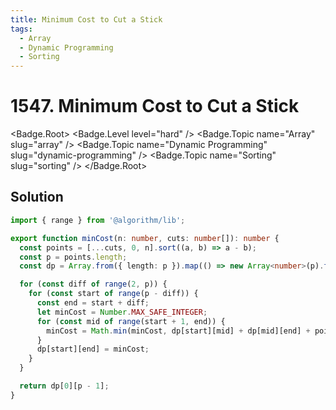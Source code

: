 ```yaml
---
title: Minimum Cost to Cut a Stick
tags:
  - Array
  - Dynamic Programming
  - Sorting
---
```


# 1547. Minimum Cost to Cut a Stick

<Badge.Root>
  <Badge.Level level="hard" />
  <Badge.Topic name="Array" slug="array" />
  <Badge.Topic name="Dynamic Programming" slug="dynamic-programming" />
  <Badge.Topic name="Sorting" slug="sorting" />
</Badge.Root>

## Solution

```typescript filename="solution.ts" copy
import { range } from '@algorithm/lib';

export function minCost(n: number, cuts: number[]): number {
  const points = [...cuts, 0, n].sort((a, b) => a - b);
  const p = points.length;
  const dp = Array.from({ length: p }).map(() => new Array<number>(p).fill(0));

  for (const diff of range(2, p)) {
    for (const start of range(p - diff)) {
      const end = start + diff;
      let minCost = Number.MAX_SAFE_INTEGER;
      for (const mid of range(start + 1, end)) {
        minCost = Math.min(minCost, dp[start][mid] + dp[mid][end] + points[end] - points[start]);
      }
      dp[start][end] = minCost;
    }
  }

  return dp[0][p - 1];
}
```

<ProblemLink
  codingSite="leetcode"
  href="https://leetcode.com/problems/minimum-cost-to-cut-a-stick"
  title="Minimum Cost to Cut a Stick"
/>
